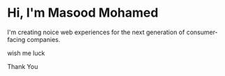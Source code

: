 # Hi, I'm Masood Mohamed

I'm creating noice web experiences for the next generation of consumer-facing companies.

wish me luck

Thank You
